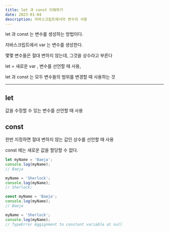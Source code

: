 ```yaml
---
title: let 과 const 이해하기
date: 2023-01-04
description: 자바스크립트에서의 변수의 사용
---
```


let 과 const 는 변수를 생성하는 방법이다.

자바스크립트에서 var 는 변수를 생성한다.

몇몇 변수들은 절대 변하지 않는데, 그것을 상수라고 부른다

let = 새로운 var , 변수를 선언할 때 사용,

let 과 const 는 모두 변수들의 범위를 변경할 때 사용하는 것

---

## let

값을 수정할 수 있는 변수를 선언할 때 사용

## const

한번 지정하면 절대 변하지 않는 값인 상수를 선언할 때 사용

const 에는 새로운 값을 할당할 수 없다.

```jsx
let myName = 'Baeja';
console.log(myName);
// Baeja

myName = 'Sherlock';
console.log(myName);
// Sherlock;
```

```jsx
const myName = 'Baeja';
console.log(myName);
// Baeja

myName = 'Sherlock';
console.log(myName);
// TypeError Aggignment to constant variable at null
```
